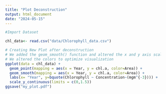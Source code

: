```yaml
---
title: "Plot Deconstruction"
output: html_document
date: "2024-05-15"
---
```


```r
#Import Dataset 

chl_data<- read.csv("data/Chlorophyll_data.csv")

```



```r
# Creating New Plot after deconstruction
# We added the geom_smooth() function and altered the x and y axis scales 
# We altered the colors to optimize visualization
ggplot(data = chl_data) + 
  geom_point(mapping = aes(x = Year, y = chl.a, color=Area)) +
  geom_smooth(mapping = aes(x = Year, y = chl.a, color=Area)) +
  labs(x= "Year", y=bquote(Chlorophyll ~ Concentration~(mgm^{-3}))) +
  scale_y_continuous(limits = c(0,1.5))
ggsave("my_plot.pdf")


```


